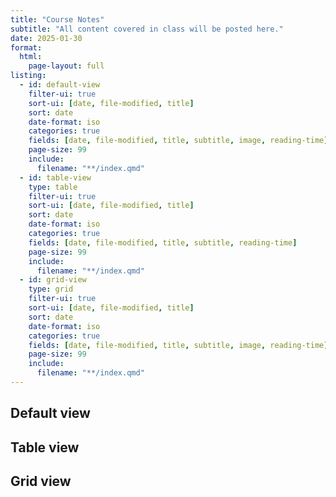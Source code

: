 ```yaml
---
title: "Course Notes"
subtitle: "All content covered in class will be posted here."
date: 2025-01-30
format:
  html:
    page-layout: full
listing:
  - id: default-view
    filter-ui: true
    sort-ui: [date, file-modified, title]
    sort: date
    date-format: iso
    categories: true
    fields: [date, file-modified, title, subtitle, image, reading-time]
    page-size: 99
    include:
      filename: "**/index.qmd"
  - id: table-view
    type: table
    filter-ui: true
    sort-ui: [date, file-modified, title]
    sort: date
    date-format: iso
    categories: true
    fields: [date, file-modified, title, subtitle, reading-time]
    page-size: 99
    include:
      filename: "**/index.qmd"
  - id: grid-view
    type: grid
    filter-ui: true
    sort-ui: [date, file-modified, title]
    sort: date
    date-format: iso
    categories: true
    fields: [date, file-modified, title, subtitle, image, reading-time]
    page-size: 99
    include:
      filename: "**/index.qmd"
---
```


::: {.panel-tabset}

## Default view

:::{#default-view}
:::

## Table view

:::{#table-view}
:::

## Grid view

:::{#grid-view}
:::

:::
